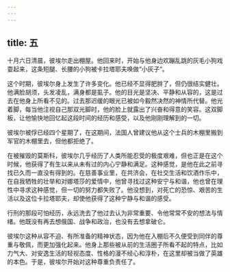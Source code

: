 ```yaml
---
---
---
```

title: 五
---



十月六日清晨，彼埃尔走出棚屋。他回来时，开始与他身边欢蹦乱跳的灰毛小狗戏耍起来，这条短腿、长腰的小狗被卡拉塔耶夫唤做“小灰子”。

这个时期，彼埃尔身上发生了许多变化。他已经不显得肥胖了，但仍很结实健壮。他满脸胡须，头发凌乱，满身都是虱子。他的目光是坚决、平静和从容的，这是过去在他身上所看不见的。过去那迟缓的眼光已被如今毅然决然的神情所代替。他光着脚，每当他注视自己那双光脚时，他的脸上就露出了兴奋和得意的笑容。这双脚板，让他愉快地回忆起这段时间的经历和感受，以及他刚刚理解到的一切。

彼埃尔被俘已经四个星期了，在这期间，法国人曾建议他从这个士兵的木棚里搬到军官的木棚里去，但他都拒绝了。

在被摧毁的莫斯科，彼埃尔几乎经历了人类所能忍受的极度艰难，但也正是在这个时候，他获得了有生以来从未有过的内心宁静和满足。这种感觉，是他在此之前寻找已久而一直没有得到的。在慈善事业里，在共济会，在社交生活和饮酒作乐中，在自我牺牲的壮举和对娜塔莎的爱情中，他曾寻找过这种安宁与和谐，他也曾在理性中寻求这种感觉，但一切的努力都失败了。他没想到，对死亡的恐惊、艰苦的生活以及这位卡拉塔耶夫，却使他获得了这种宁静与和谐的感受。

行刑的那段可怕经历，永远洗去了他过去认为非常重要、令他常常不安的想法与情绪。他既没有再去想俄国、战争和政治，也没有去想拿破仑。

彼埃尔这种从容不迫、有所准备的精神状态，因为他在入棚后不久便受到同伴的尊重与敬佩，而更加强化起来。他身上那些被从前的生活圈子所看不起的特点，比如力气大、对安逸生活的轻视态度、性格的漫不经心和淳朴，在这里却被当做了英雄的本色。于是，彼埃尔开始对这种尊重负责任了。